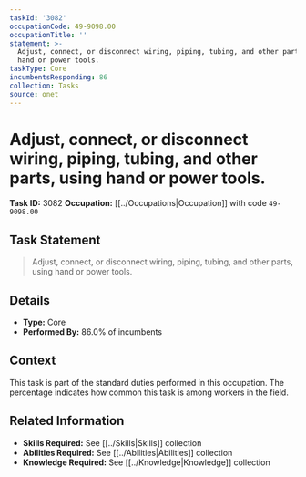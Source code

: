 ```yaml
---
taskId: '3082'
occupationCode: 49-9098.00
occupationTitle: ''
statement: >-
  Adjust, connect, or disconnect wiring, piping, tubing, and other parts, using
  hand or power tools.
taskType: Core
incumbentsResponding: 86
collection: Tasks
source: onet
---
```

# Adjust, connect, or disconnect wiring, piping, tubing, and other parts, using hand or power tools.

**Task ID:** 3082
**Occupation:** [[../Occupations|Occupation]] with code `49-9098.00`

## Task Statement

> Adjust, connect, or disconnect wiring, piping, tubing, and other parts, using hand or power tools.

## Details

- **Type:** Core
- **Performed By:** 86.0% of incumbents

## Context

This task is part of the standard duties performed in this occupation. The percentage indicates how common this task is among workers in the field.

## Related Information

- **Skills Required:** See [[../Skills|Skills]] collection
- **Abilities Required:** See [[../Abilities|Abilities]] collection
- **Knowledge Required:** See [[../Knowledge|Knowledge]] collection
